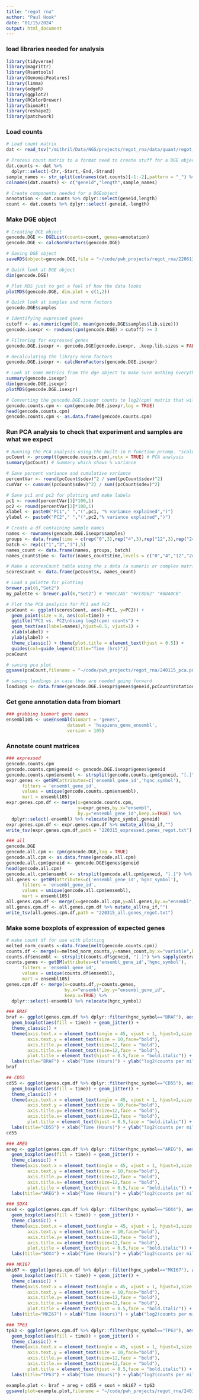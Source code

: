 ```yaml
---
title: "regot rna"
author: "Paul Hook"
date: "01/15/2024"
output: html_document
---
```


### load libraries needed for analysis
```r
library(tidyverse)
library(magrittr)
library(Rsamtools)
library(GenomicFeatures)
library(limma)
library(edgeR)
library(ggplot2)
library(RColorBrewer)
library(biomaRt)
library(reshape2)
library(patchwork)
```

### Load counts
```r
# Load count matrix
dat <- read_tsv("/mithril/Data/NGS/projects/regot_rna/data/quant/regot_counts.txt",skip=1)

# Process count matrix to a format need to create stuff for a DGE object
dat.counts <- dat %>%
  dplyr::select(-Chr,-Start,-End,-Strand)
sample_names <- str_split(colnames(dat.counts)[-1:-2],pattern = "_") %>% sapply(magrittr::extract2,6)
colnames(dat.counts) <- c("geneid","length",sample_names)

# Create components needed for a DGEobject
annotation <- dat.counts %>% dplyr::select(geneid,length)
count <- dat.counts %>% dplyr::select(-geneid,-length)
```

### Make DGE object
```r
# Creating DGE object
gencode.DGE <- DGEList(counts=count, genes=annotation)
gencode.DGE <- calcNormFactors(gencode.DGE)

# Saving DGE object
saveRDS(object=gencode.DGE,file = "~/code/pwh_projects/regot_rna/220613_regot_dge.rds")

# Quick look at DGE object
dim(gencode.DGE)

# Plot MDS just to get a feel of how the data looks
plotMDS(gencode.DGE, dim.plot = c(1,2))

# Quick look at samples and norm factors
gencode.DGE$samples

# Identifying expressed genes
cutoff <- as.numeric(cpm(10, mean(gencode.DGE$samples$lib.size)))
gencode.isexpr <- rowSums(cpm(gencode.DGE) > cutoff) >= 3

# Filtering for expressed genes
gencode.DGE.isexpr <- gencode.DGE[gencode.isexpr, ,keep.lib.sizes = FALSE] # resets the library sizes, excluding the filtered out genes

# Recalculating the library norm factors
gencode.DGE.isexpr <- calcNormFactors(gencode.DGE.isexpr)

# Look at some metrics from the dge object to make sure nothing everything is OK
summary(gencode.isexpr)
dim(gencode.DGE.isexpr)
plotMDS(gencode.DGE.isexpr)

# Converting the gencode.DGE.isexpr counts to log2(cpm) matrix that will be used going forward
gencode.counts.cpm <- cpm(gencode.DGE.isexpr,log = TRUE)
head(gencode.counts.cpm)
gencode.counts.cpm <- as.data.frame(gencode.counts.cpm)
```

### Run PCA analysis to check that experiment and samples are what we expect
```r
# Running the PCA analysis using the built-in R function prcomp. "scale" option not needed since I already scaled the data with cpm and log2
pcCount <- prcomp(t(gencode.counts.cpm),retx = TRUE) # PCA analysis
summary(pcCount) # Summary which shows % variance

# Save percent variance and cumulative variance
percentVar <- round(pcCount$sdev)^2 / sum((pcCount$sdev)^2)
cumVar <- cumsum((pcCount$sdev)^2) / sum((pcCount$sdev)^2) 

# Save pc1 and pc2 for plotting and make labels
pc1 <- round(percentVar[1]*100,1)
pc2 <- round(percentVar[2]*100,1)
xlabel <- paste0("PC1"," ","(",pc1, "% variance explained",")")
ylabel <- paste0("PC2"," ","(",pc2,"% variance explained",")")

# Create a df containing sample names
names <- rownames(gencode.DGE.isexpr$samples)
groups <- data.frame(time = c(rep("0",3),rep("4",3),rep("12",3),rep("24",3),rep("96",3)))
batch <- rep(c("1","2","3"),5)
names_count <- data.frame(names, groups, batch)
names_count$time <- factor(names_count$time,levels = c("0","4","12","24","96"))

# Make a scoresCount table using the x data (a numeric or complex matrix (or data frame) which provides the data for the principal components analysis.) and the names of the samples
scoresCount <- data.frame(pcCount$x, names_count) 

# Load a palatte for plotting
brewer.pal(6,"Set2")
my_palette <- brewer.pal(6,"Set2") # "#66C2A5" "#FC8D62" "#8DA0CB"

# Plot the PCA analysis for PC1 and PC2
pcaCount <- ggplot(scoresCount, aes(x=PC1, y=PC2)) +
  geom_point(size = 8, aes(col=time)) +
  ggtitle("PC1 vs. PC2\nUsing log2(cpm) counts") +
  geom_text(aes(label=names),hjust=0.5, vjust=1) +
  xlab(xlabel) +
  ylab(ylabel) +
  theme_classic() + theme(plot.title = element_text(hjust = 0.5)) +
  guides(col=guide_legend(title="Time (hrs)"))
pcaCount

# saving pca plot
ggsave(pcaCount,filename = "~/code/pwh_projects/regot_rna/240115_pca.png",width = 7,height = 4.5,units = "in")

# saving loadings in case they are needed going forward
loadings <- data.frame(gencode.DGE.isexpr$genes$geneid,pcCount$rotation)
```

### Get gene annotation data from biomart
```r
### grabbing biomart gene names
ensembl105 <- useEnsembl(biomart = 'genes', 
                       dataset = 'hsapiens_gene_ensembl',
                       version = 105)
```

### Annotate count matrices
```r
### expressed
gencode.counts.cpm
gencode.counts.cpm$geneid <- gencode.DGE.isexpr$genes$geneid
gencode.counts.cpm$ensembl <- strsplit(gencode.counts.cpm$geneid, "[.]") %>% sapply(extract2, 1)
expr.genes <- getBM(attributes=c('ensembl_gene_id','hgnc_symbol'), 
      filters = 'ensembl_gene_id', 
      values = unique(gencode.counts.cpm$ensembl), 
      mart = ensembl105)
expr.genes.cpm.df <- merge(x=gencode.counts.cpm,
                           y=expr.genes,by.x="ensembl",
                           by.y="ensembl_gene_id",keep.x=TRUE) %>% 
  dplyr::select(-ensembl) %>% relocate(hgnc_symbol,geneid)
expr.genes.cpm.df <- expr.genes.cpm.df %>% mutate_all(na_if,"")
write_tsv(expr.genes.cpm.df,path = "220315_expressed.genes_regot.txt")

### all
gencode.DGE
gencode.all.cpm <- cpm(gencode.DGE,log = TRUE)
gencode.all.cpm <- as.data.frame(gencode.all.cpm)
gencode.all.cpm$geneid <- gencode.DGE$genes$geneid
head(gencode.all.cpm)
gencode.all.cpm$ensembl <- strsplit(gencode.all.cpm$geneid, "[.]") %>% sapply(extract2, 1)
all.genes <- getBM(attributes=c('ensembl_gene_id','hgnc_symbol'), 
      filters = 'ensembl_gene_id', 
      values = unique(gencode.all.cpm$ensembl), 
      mart = ensembl105)
all.genes.cpm.df <- merge(x=gencode.all.cpm,y=all.genes,by.x="ensembl",by.y="ensembl_gene_id",keep.x=TRUE) %>% dplyr::select(-ensembl) %>% relocate(hgnc_symbol,geneid)
all.genes.cpm.df <- all.genes.cpm.df %>% mutate_all(na_if,"")
write_tsv(all.genes.cpm.df,path = "220315_all.genes_regot.txt")
```

### Make some boxplots of expression of expected genes
```r
# make count df for use with plotting
melted_norm_counts <-data.frame(melt(gencode.counts.cpm))
counts.df <- merge(x=melted_norm_counts,y=names_count,by.x="variable",by.y="names",keep.x=TRUE) %>% dplyr::select(-variable)
counts.df$ensembl <- strsplit(counts.df$geneid, "[.]") %>% sapply(extract2, 1)
counts.genes <- getBM(attributes=c('ensembl_gene_id','hgnc_symbol'), 
      filters = 'ensembl_gene_id', 
      values = unique(counts.df$ensembl), 
      mart = ensembl105)
genes.cpm.df <- merge(x=counts.df,y=counts.genes,
                      by.x="ensembl",by.y="ensembl_gene_id",
                      keep.x=TRUE) %>% 
  dplyr::select(-ensembl) %>% relocate(hgnc_symbol)

### BRAF
braf <- ggplot(genes.cpm.df %>% dplyr::filter(hgnc_symbol=="BRAF"), aes(x = as.factor(time), y = value)) +
  geom_boxplot(aes(fill = time)) + geom_jitter() +
  theme_classic() +
  theme(axis.text.x = element_text(angle = 45, vjust = 1, hjust=1,size = 10,face="bold"),
        axis.text.y = element_text(size = 10,face="bold"),
        axis.title.y= element_text(size=12,face = "bold"),
        axis.title.x= element_text(size=12,face = "bold"),
        plot.title = element_text(hjust = 0.5,face = "bold.italic")) + 
  labs(title="BRAF") + xlab("Time (Hours)") + ylab("log2(counts per million)") + guides(fill="none")
braf

## CD55
cd55 <- ggplot(genes.cpm.df %>% dplyr::filter(hgnc_symbol=="CD55"), aes(x = as.factor(time), y = value)) +
  geom_boxplot(aes(fill = time)) + geom_jitter() +
  theme_classic() +
  theme(axis.text.x = element_text(angle = 45, vjust = 1, hjust=1,size = 10,face="bold"),
        axis.text.y = element_text(size = 10,face="bold"),
        axis.title.y= element_text(size=12,face = "bold"),
        axis.title.x= element_text(size=12,face = "bold"),
        plot.title = element_text(hjust = 0.5,face = "bold.italic")) + 
  labs(title="CD55") + xlab("Time (Hours)") + ylab("log2(counts per million)") + guides(fill="none")
cd55

### AREG
areg <- ggplot(genes.cpm.df %>% dplyr::filter(hgnc_symbol=="AREG"), aes(x = as.factor(time), y = value)) +
  geom_boxplot(aes(fill = time)) + geom_jitter() +
  theme_classic() +
  theme(axis.text.x = element_text(angle = 45, vjust = 1, hjust=1,size = 10,face="bold"),
        axis.text.y = element_text(size = 10,face="bold"),
        axis.title.y= element_text(size=12,face = "bold"),
        axis.title.x= element_text(size=12,face = "bold"),
        plot.title = element_text(hjust = 0.5,face = "bold.italic")) + 
  labs(title="AREG") + xlab("Time (Hours)") + ylab("log2(counts per million)") + guides(fill="none")

### SOX4
sox4 <- ggplot(genes.cpm.df %>% dplyr::filter(hgnc_symbol=="SOX4"), aes(x = as.factor(time), y = value)) +
  geom_boxplot(aes(fill = time)) + geom_jitter() +
  theme_classic() +
  theme(axis.text.x = element_text(angle = 45, vjust = 1, hjust=1,size = 10,face="bold"),
        axis.text.y = element_text(size = 10,face="bold"),
        axis.title.y= element_text(size=12,face = "bold"),
        axis.title.x= element_text(size=12,face = "bold"),
        plot.title = element_text(hjust = 0.5,face = "bold.italic")) + 
  labs(title="SOX4") + xlab("Time (Hours)") + ylab("log2(counts per million)") + guides(fill="none")

### MKI67
mki67 <- ggplot(genes.cpm.df %>% dplyr::filter(hgnc_symbol=="MKI67"), aes(x = as.factor(time), y = value)) +
  geom_boxplot(aes(fill = time)) + geom_jitter() +
  theme_classic() +
  theme(axis.text.x = element_text(angle = 45, vjust = 1, hjust=1,size = 10,face="bold"),
        axis.text.y = element_text(size = 10,face="bold"),
        axis.title.y= element_text(size=12,face = "bold"),
        axis.title.x= element_text(size=12,face = "bold"),
        plot.title = element_text(hjust = 0.5,face = "bold.italic")) + 
  labs(title="MKI67") + xlab("Time (Hours)") + ylab("log2(counts per million)") + guides(fill="none")

### TP63
tp63 <- ggplot(genes.cpm.df %>% dplyr::filter(hgnc_symbol=="TP63"), aes(x = as.factor(time), y = value)) +
  geom_boxplot(aes(fill = time)) + geom_jitter() +
  theme_classic() +
  theme(axis.text.x = element_text(angle = 45, vjust = 1, hjust=1,size = 10,face="bold"),
        axis.text.y = element_text(size = 10,face="bold"),
        axis.title.y= element_text(size=12,face = "bold"),
        axis.title.x= element_text(size=12,face = "bold"),
        plot.title = element_text(hjust = 0.5,face = "bold.italic")) + 
  labs(title="TP63") + xlab("Time (Hours)") + ylab("log2(counts per million)") + guides(fill="none")

example.plot <- braf + areg + cd55 + sox4 + mki67 + tp63
ggsave(plot=example.plot,filename = "~/code/pwh_projects/regot_rna/240116_ex_genes.png",width = 10, height = 6)
```